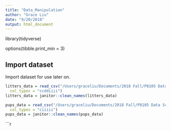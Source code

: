 ```yaml
---
title: "Data_Manipulation"
author: "Grace Liu"
date: "9/20/2018"
output: html_document
---
```


library(tidyverse)

options(tibble.print_min = 3)

## Import dataset

Import dataset for use later on.

```r
litters_data = read_csv("/Users/graceliu/Documents/2018 Fall/P8105 Data Science/Data_Wrangling_I/data/FAS_litters.csv",
  col_types = "ccddiiii")
litters_data = janitor::clean_names(litters_data)

pups_data = read_csv("/Users/graceliu/Documents/2018 Fall/P8105 Data Science/Data_Wrangling_I/data/FAS_pups.csv",
  col_types = "ciiiii")
pups_data = janitor::clean_names(pups_data)
```


```r
